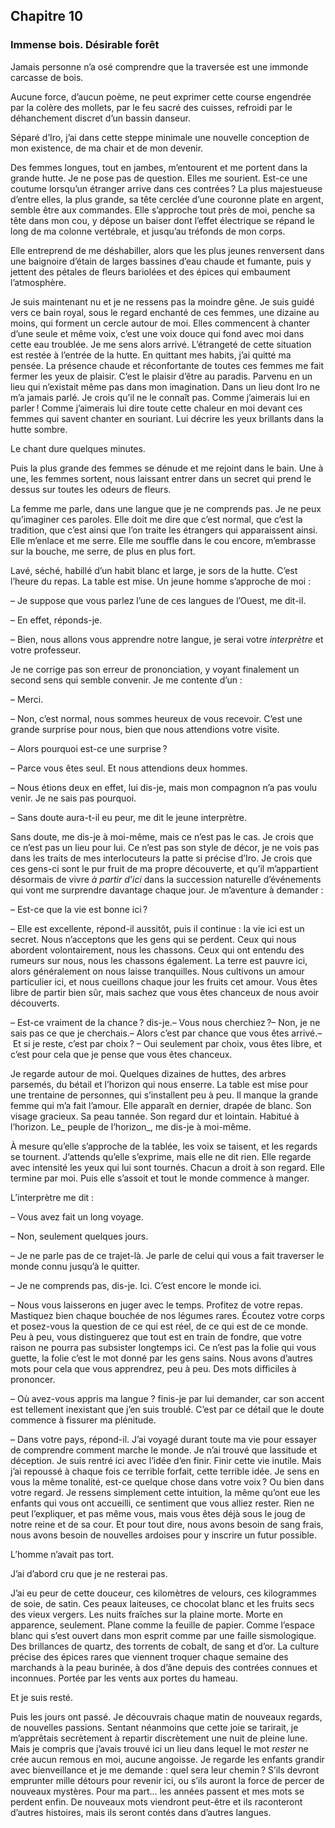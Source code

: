 ## Chapitre 10 
### Immense bois. Désirable forêt

Jamais personne n’a osé comprendre que la traversée est une immonde carcasse de bois. 

Aucune force, d’aucun poème, ne peut exprimer cette course engendrée par la colère des mollets, par le feu sacré des cuisses, refroidi par le déhanchement discret d’un bassin danseur. 

Séparé d’Iro, j’ai dans cette steppe minimale une nouvelle conception de mon existence, de ma chair et de mon devenir.

Des femmes longues, tout en jambes, m’entourent et me portent dans la grande hutte. Je ne pose pas de question. Elles me sourient. Est-ce une coutume lorsqu’un étranger arrive dans ces contrées ? La plus majestueuse d’entre elles, la plus grande, sa tête cerclée d’une couronne plate en argent, semble être aux commandes. Elle s’approche tout près de moi, penche sa tête dans mon cou, y dépose un baiser dont l’effet électrique se répand le long de ma colonne vertébrale, et jusqu’au tréfonds de mon corps. 

Elle entreprend de me déshabiller, alors que les plus jeunes renversent dans une baignoire d’étain de larges bassines d’eau chaude et fumante, puis y jettent des pétales de fleurs bariolées et des épices qui embaument l’atmosphère. 

Je suis maintenant nu et je ne ressens pas la moindre gêne. Je suis guidé vers ce bain royal, sous le regard enchanté de ces femmes, une dizaine au moins, qui forment un cercle autour de moi. Elles commencent à chanter d’une seule et même voix, c’est une voix douce qui fond avec moi dans cette eau troublée. Je me sens alors arrivé. L’étrangeté de cette situation est restée à l’entrée de la hutte. En quittant mes habits, j’ai quitté ma pensée. La présence chaude et réconfortante de toutes ces femmes me fait fermer les yeux de plaisir. C’est le plaisir d’être au paradis. Parvenu en un lieu qui n’existait même pas dans mon imagination. Dans un lieu dont Iro ne m’a jamais parlé. Je crois qu’il ne le connaît pas. Comme j’aimerais lui en parler ! Comme j’aimerais lui dire toute cette chaleur en moi devant ces femmes qui savent chanter en souriant. Lui décrire les yeux brillants dans la hutte sombre. 

Le chant dure quelques minutes. 

Puis la plus grande des femmes se dénude et me rejoint dans le bain. Une à une, les femmes sortent, nous laissant entrer dans un secret qui prend le dessus sur toutes les odeurs de fleurs.

La femme me parle, dans une langue que je ne comprends pas. Je ne peux qu’imaginer ces paroles. Elle doit me dire que c’est normal, que c’est la tradition, que c’est ainsi que l’on traite les étrangers qui apparaissent ainsi. Elle m’enlace et me serre. Elle me souffle dans le cou encore, m’embrasse sur la bouche, me serre, de plus en plus fort. 

Lavé, séché, habillé d’un habit blanc et large, je sors de la hutte. C’est l’heure du repas. La table est mise. Un jeune homme s’approche de moi :

– Je suppose que vous parlez l’une de ces langues de l’Ouest, me dit-il.

– En effet, réponds-je.

– Bien, nous allons vous apprendre notre langue, je serai votre _interprètre_ et votre professeur.

Je ne corrige pas son erreur de prononciation, y voyant finalement un second sens qui semble convenir. Je me contente d’un :

– Merci.

– Non, c’est normal, nous sommes heureux de vous recevoir. C’est une grande surprise pour nous, bien que nous attendions votre visite. 

– Alors pourquoi est-ce une surprise ?

– Parce vous êtes seul. Et nous attendions deux hommes.

– Nous étions deux en effet, lui dis-je, mais mon compagnon n’a pas voulu venir. Je ne sais pas pourquoi.

– Sans doute aura-t-il eu peur, me dit le jeune interprètre.

Sans doute, me dis-je à moi-même, mais ce n’est pas le cas. Je crois que ce n’est pas un lieu pour lui. Ce n’est pas son style de décor, je ne vois pas dans les traits de mes interlocuteurs la patte si précise d’Iro. Je crois que ces gens-ci sont le pur fruit de ma propre découverte, et qu’il m’appartient désormais de vivre _à partir d’ici_ dans la succession naturelle d’événements qui vont me surprendre davantage chaque jour. Je m’aventure à demander : 

– Est-ce que la vie est bonne ici ?

– Elle est excellente, répond-il aussitôt, puis il continue : la vie ici est un secret. Nous n’acceptons que les gens qui se perdent. Ceux qui nous abordent volontairement, nous les chassons. Ceux qui ont entendu des rumeurs sur nous, nous les chassons également. La terre est pauvre ici, alors généralement on nous laisse tranquilles. Nous cultivons un amour particulier ici, et nous cueillons chaque jour les fruits cet amour. Vous êtes libre de partir bien sûr, mais sachez que vous êtes chanceux de nous avoir découverts.

– Est-ce vraiment de la chance ? dis-je.– Vous nous cherchiez ?– Non, je ne sais pas ce que je cherchais.– Alors c’est par chance que vous êtes arrivé.– Et si je reste, c’est par choix ? – Oui seulement par choix, vous êtes libre, et c’est pour cela que je pense que vous êtes chanceux.

Je regarde autour de moi. Quelques dizaines de huttes, des arbres parsemés, du bétail et l’horizon qui nous enserre. La table est mise pour une trentaine de personnes, qui s’installent peu à peu. Il manque la grande femme qui m’a fait l’amour. Elle apparaît en dernier, drapée de blanc. Son visage gracieux. Sa peau tannée. Son regard dur et lointain. Habitué à l’horizon. Le_ peuple de l’horizon_, me dis-je à moi-même. 

À mesure qu’elle s’approche de la tablée, les voix se taisent, et les regards se tournent. J’attends qu’elle s’exprime, mais elle ne dit rien. Elle regarde avec intensité les yeux qui lui sont tournés. Chacun a droit à son regard. Elle termine par moi. Puis elle s’assoit et tout le monde commence à manger. 

L’interprètre me dit : 

– Vous avez fait un long voyage.

– Non, seulement quelques jours. 

– Je ne parle pas de ce trajet-là. Je parle de celui qui vous a fait traverser le monde connu jusqu’à le quitter. 

– Je ne comprends pas, dis-je. Ici. C’est encore le monde ici.

– Nous vous laisserons en juger avec le temps. Profitez de votre repas. Mastiquez bien chaque bouchée de nos légumes rares. Écoutez votre corps et posez-vous la question de ce qui est réel, de ce qui est de ce monde. Peu à peu, vous distinguerez que tout est en train de fondre, que votre raison ne pourra pas subsister longtemps ici. Ce n’est pas la folie qui vous guette, la folie c’est le mot donné par les gens sains. Nous avons d’autres mots pour cela que vous apprendrez, peu à peu. Des mots difficiles à prononcer.

– Où avez-vous appris ma langue ? finis-je par lui demander, car son accent est tellement inexistant que j’en suis troublé. C’est par ce détail que le doute commence à fissurer ma plénitude. 

– Dans votre pays, répond-il. J’ai voyagé durant toute ma vie pour essayer de comprendre comment marche le monde. Je n’ai trouvé que lassitude et déception. Je suis rentré ici avec l’idée d’en finir. Finir cette vie inutile. Mais j’ai repoussé à chaque fois ce terrible forfait, cette terrible idée. Je sens en vous la même tonalité, est-ce quelque chose dans votre voix ? Ou bien dans votre regard. Je ressens simplement cette intuition, la même qu’ont eue les enfants qui vous ont accueilli, ce sentiment que vous alliez rester. Rien ne peut l’expliquer, et pas même vous, mais vous êtes déjà sous le joug de notre reine et de sa cour. Et pour tout dire, nous avons besoin de sang frais, nous avons besoin de nouvelles ardoises pour y inscrire un futur possible. 

L’homme n’avait pas tort. 

J’ai d’abord cru que je ne resterai pas.

J’ai eu peur de cette douceur, ces kilomètres de velours, ces kilogrammes de soie, de satin. Ces peaux laiteuses, ce chocolat blanc et les fruits secs des vieux vergers. Les nuits fraîches sur la plaine morte. Morte en apparence, seulement. Plane comme la feuille de papier. Comme l’espace blanc qui s’est ouvert dans mon esprit comme par une faille sismologique. Des brillances de quartz, des torrents de cobalt, de sang et d’or. La culture précise des épices rares que viennent troquer chaque semaine des marchands à la peau burinée, à dos d’âne depuis des contrées connues et inconnues. Portée par les vents aux portes du hameau. 

Et je suis resté.

Puis les jours ont passé. Je découvrais chaque matin de nouveaux regards, de nouvelles passions. Sentant néanmoins que cette joie se tarirait, je m’apprêtais secrètement à repartir discrètement une nuit de pleine lune. Mais je compris que j’avais trouvé ici un lieu dans lequel le mot _rester_ ne crée aucun remous en moi, aucune angoisse. Je regarde les enfants grandir avec bienveillance et je me demande : quel sera leur chemin ? S’ils devront emprunter mille détours pour revenir ici, ou s’ils auront la force de percer de nouveaux mystères. Pour ma part... les années passent et mes mots se perdent enfin. De nouveaux mots viendront peut-être et ils raconteront d’autres histoires, mais ils seront contés dans d’autres langues.